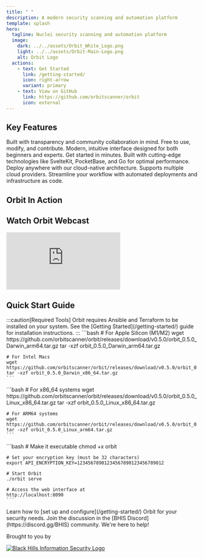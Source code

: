 ```yaml
---
title: " "
description: A modern security scanning and automation platform
template: splash
hero:
  tagline: Nuclei security scanning and automation platform
  image:
    dark: ../../assets/Orbit_White_Logo.png
    light: ../../assets/Orbit-Main-Logo.png
    alt: Orbit Logo
  actions:
    - text: Get Started
      link: /getting-started/
      icon: right-arrow
      variant: primary
    - text: View on GitHub
      link: https://github.com/orbitscanner/orbit
      icon: external
---
```



## Key Features

<CardGrid>
  <Card title="Open Source" icon="github">
    Built with transparency and community collaboration in mind. Free to use, modify, and contribute.
  </Card>
  <Card title="Easy to Use UI" icon="puzzle">
    Modern, intuitive interface designed for both beginners and experts. Get started in minutes.
  </Card>
  <Card title="Modern Framework" icon="setting">
    Built with cutting-edge technologies like SvelteKit, PocketBase, and Go for optimal performance.
  </Card>
  <Card title="Cloud Enabled" icon="cloud">
    Deploy anywhere with our cloud-native architecture. Supports multiple cloud providers.
  </Card>
  <Card title="Automated Deployments" icon="rocket">
    Streamline your workflow with automated deployments and infrastructure as code.
  </Card>
</CardGrid>

<h2>Orbit In Action</h2>
<ImageCarousel />

<div class="video-section">
  <h2>Watch Orbit Webcast</h2>
  <div class="video-container">
    <iframe
      src="https://www.youtube.com/embed/cdZXHd28Uog?start=2065"
      title="Orbit Webcast"
      frameBorder="0"
      allow="accelerometer; autoplay; clipboard-write; encrypted-media; gyroscope; picture-in-picture"
      allowFullScreen></iframe>
  </div>
</div>

## Quick Start Guide

<Tabs>
  <TabItem label="Prerequisites">
    :::caution[Required Tools]
    Orbit requires Ansible and Terraform to be installed on your system.
    See the [Getting Started](/getting-started/) guide for installation instructions.
    :::
  </TabItem>
  <TabItem label="macOS">
    ```bash
    # For Apple Silicon (M1/M2)
    wget https://github.com/orbitscanner/orbit/releases/download/v0.5.0/orbit_0.5.0_Darwin_arm64.tar.gz
    tar -xzf orbit_0.5.0_Darwin_arm64.tar.gz

    # For Intel Macs
    wget https://github.com/orbitscanner/orbit/releases/download/v0.5.0/orbit_0.5.0_Darwin_x86_64.tar.gz
    tar -xzf orbit_0.5.0_Darwin_x86_64.tar.gz
    ```
  </TabItem>
  <TabItem label="Linux">
    ```bash
    # For x86_64 systems
    wget https://github.com/orbitscanner/orbit/releases/download/v0.5.0/orbit_0.5.0_Linux_x86_64.tar.gz
    tar -xzf orbit_0.5.0_Linux_x86_64.tar.gz

    # For ARM64 systems
    wget https://github.com/orbitscanner/orbit/releases/download/v0.5.0/orbit_0.5.0_Linux_arm64.tar.gz
    tar -xzf orbit_0.5.0_Linux_arm64.tar.gz
    ```
  </TabItem>
  <TabItem label="Run">
    ```bash
    # Make it executable
    chmod +x orbit

    # Set your encryption key (must be 32 characters)
    export API_ENCRYPTION_KEY=12345678901234567890123456789012

    # Start Orbit
    ./orbit serve

    # Access the web interface at
    http://localhost:8090
    ```
  </TabItem>
</Tabs>

<CardGrid>
  <Card title="Read the Documentation" icon="open-book">
    Learn how to [set up and configure](/getting-started/) Orbit for your security needs.
  </Card>
  <Card title="Join Our Community" icon="discord">
    Join the discussion in the [BHIS Discord](https://discord.gg/BHIS) community. We're here to help!
  </Card>
</CardGrid>

<div class="powered-by">
  <p>Brought to you by</p>
  <a href="https://www.blackhillsinfosec.com" target="_blank" rel="noopener noreferrer">
    <img src="/blackhills-logo.png" alt="Black Hills Information Security Logo" />
  </a>
</div>
